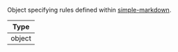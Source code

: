 Object specifying rules defined within [simple-markdown](https://github.com/Khan/simple-markdown#adding-a-simple-extension).

| Type   |
| ------ |
| object |
